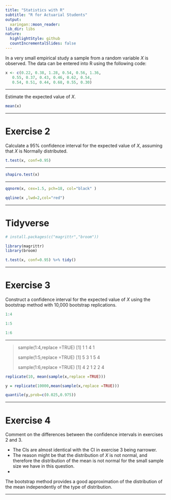 ```yaml
---
title: "Statistics with R"
subtitle: "R for Actuarial Students"
output:
  xaringan::moon_reader:
lib_dir: libs
nature:
  highlightStyle: github
  countIncrementalSlides: false
---
```



In a very small empirical study a sample from a random variable $X$ is observed. 
The data can be entered into R using the following code:


```r
x <- c(0.22, 0.38, 1.28, 0.54, 0.56, 1.36,
   0.55, 0.37, 0.43, 0.46, 0.62, 0.54,
   0.54, 0.51, 0.44, 0.68, 0.55, 0.30)
```

---

\subsection*{Exercise 1} 
Estimate the expected value of $X$.


```r
mean(x)
```

\begin{verbatim}
0.573888
\end{verbatim}


---

Exercise 2
============================
Calculate a 95\% confidence interval for the expected value of $X$, assuming that $X$ is Normally distributed.

```r
t.test(x, conf=0.95)
```
\begin{verbatim}
	One Sample t-test

data:  x

t = 8.2805, df = 17, p-value = 2.276e-07
alternative hypothesis: true mean is not equal to 0

95 percent confidence interval:
 0.4276654 0.7201123

sample estimates:
mean of x 
0.5738889 

\end{verbatim}

---

\textbf{Shapiro-Wilk normality test}

```r
shapiro.test(x)

```

---

```r

qqnorm(x, cex=1.5, pch=18, col="black" )

qqline(x ,lwd=2,col="red")

```

\includegraphics[scale=0.45]{00-C1/images/00-C1-Q1-qqnorm.png}

---

Tidyverse
==========================

```r

# install.packages(c("magrittr","broom"))

library(magrittr)
library(broom)

t.test(x, conf=0.95) %>% tidy()


```

---

Exercise 3
============================

Construct a confidence interval for the expected value of $X$ using the bootstrap
method with 10,000 bootstrap replications.

```r
1:4

1:5

1:6
```

---


> sample(1:4,replace =TRUE)
[1] 1 1 4 1
>
> sample(1:5,replace =TRUE)
[1] 5 3 1 5 4
>
> sample(1:6,replace =TRUE)
[1] 4 2 1 2 2 4



```r
replicate(10, mean(sample(x,replace =TRUE)))
```


\begin{verbatim}
 [1] 0.5927778 0.4955556 0.5144444 0.5444444 0.6272222
 [6] 0.5577778 0.5438889 0.4916667 0.6233333 0.6266667
\end{verbatim}




```r
y = replicate(10000,mean(sample(x,replace =TRUE))) 

quantile(y,prob=c(0.025,0.975)) 

```


\begin{verbatim}
 2.5% 97.5% 
0.4544444 0.7222222 
\end{verbatim}

---


Exercise  4
=============================

Comment on the differences between the confidence intervals in exercises 2 and 3.


* The CIs are almost identical with the CI in exercise 3 being narrower. 
* The reason might be that the distribution of $X$ is not normal, and therefore the
distribution of the mean is not normal for the small sample size we have in this
question. 
* 


The bootstrap method provides a good approximation of the distribution of the mean
independently of the type of distribution.

---